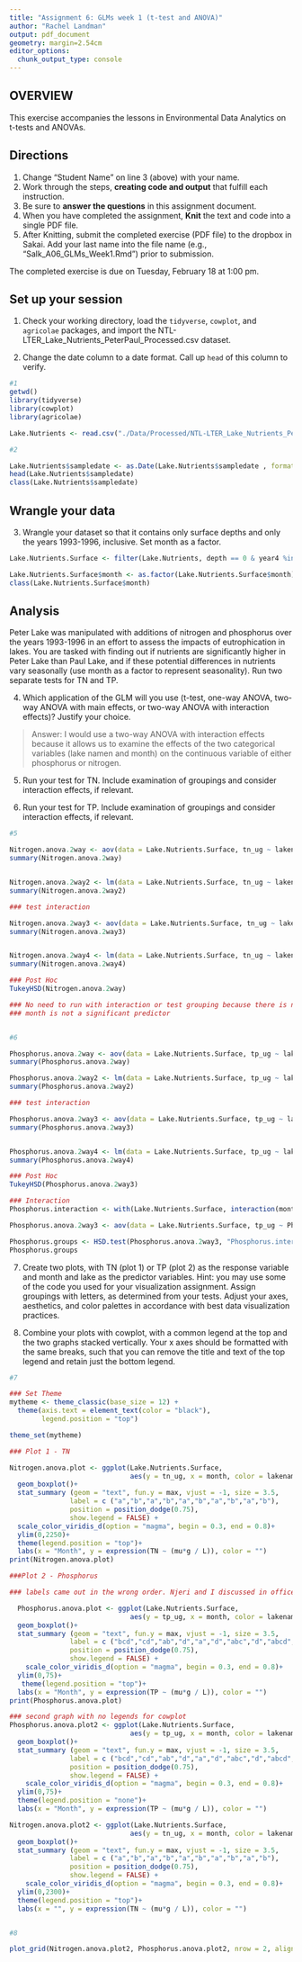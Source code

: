 ```yaml
---
title: "Assignment 6: GLMs week 1 (t-test and ANOVA)"
author: "Rachel Landman"
output: pdf_document
geometry: margin=2.54cm
editor_options: 
  chunk_output_type: console
---
```


## OVERVIEW

This exercise accompanies the lessons in Environmental Data Analytics on t-tests and ANOVAs. 

## Directions
1. Change "Student Name" on line 3 (above) with your name.
3. Work through the steps, **creating code and output** that fulfill each instruction.
4. Be sure to **answer the questions** in this assignment document.
6. When you have completed the assignment, **Knit** the text and code into a single PDF file.
8. After Knitting, submit the completed exercise (PDF file) to the dropbox in Sakai. Add your last name into the file name (e.g., "Salk_A06_GLMs_Week1.Rmd") prior to submission.

The completed exercise is due on Tuesday, February 18 at 1:00 pm.

## Set up your session

1. Check your working directory, load the `tidyverse`, `cowplot`, and `agricolae` packages, and import the NTL-LTER_Lake_Nutrients_PeterPaul_Processed.csv dataset. 

2. Change the date column to a date format. Call up `head` of this column to verify.


```r
#1 
getwd()
library(tidyverse)
library(cowplot)
library(agricolae)

Lake.Nutrients <- read.csv("./Data/Processed/NTL-LTER_Lake_Nutrients_PeterPaul_Processed.csv")

#2

Lake.Nutrients$sampledate <- as.Date(Lake.Nutrients$sampledate , format = "%Y-%m-%d")
head(Lake.Nutrients$sampledate)
class(Lake.Nutrients$sampledate)

```


## Wrangle your data

3. Wrangle your dataset so that it contains only surface depths and only the years 1993-1996, inclusive. Set month as a factor.
```r
Lake.Nutrients.Surface <- filter(Lake.Nutrients, depth == 0 & year4 %in% c(1993,1994,1995,1996))

Lake.Nutrients.Surface$month <- as.factor(Lake.Nutrients.Surface$month)
class(Lake.Nutrients.Surface$month)

```

## Analysis

Peter Lake was manipulated with additions of nitrogen and phosphorus over the years 1993-1996 in an effort to assess the impacts of eutrophication in lakes. You are tasked with finding out if nutrients are significantly higher in Peter Lake than Paul Lake, and if these potential differences in nutrients vary seasonally (use month as a factor to represent seasonality). Run two separate tests for TN and TP.

4. Which application of the GLM will you use (t-test, one-way ANOVA, two-way ANOVA with main effects, or two-way ANOVA with interaction effects)? Justify your choice.

> Answer: I would use a two-way ANOVA with interaction effects because it allows us to examine the effects of the two categorical variables (lake namen and month) on the continuous variable of either phosphorus or nitrogen.  

5. Run your test for TN. Include examination of groupings and consider interaction effects, if relevant.

6. Run your test for TP. Include examination of groupings and consider interaction effects, if relevant.

```r
#5

Nitrogen.anova.2way <- aov(data = Lake.Nutrients.Surface, tn_ug ~ lakename + month)
summary(Nitrogen.anova.2way)


Nitrogen.anova.2way2 <- lm(data = Lake.Nutrients.Surface, tn_ug ~ lakename * month)
summary(Nitrogen.anova.2way2)

### test interaction 

Nitrogen.anova.2way3 <- aov(data = Lake.Nutrients.Surface, tn_ug ~ lakename * month)
summary(Nitrogen.anova.2way3)


Nitrogen.anova.2way4 <- lm(data = Lake.Nutrients.Surface, tn_ug ~ lakename * month)
summary(Nitrogen.anova.2way4)

### Post Hoc
TukeyHSD(Nitrogen.anova.2way)

### No need to run with interaction or test grouping because there is no significant interaction
### month is not a significant predictor


#6

Phosphorus.anova.2way <- aov(data = Lake.Nutrients.Surface, tp_ug ~ lakename + month)
summary(Phosphorus.anova.2way)

Phosphorus.anova.2way2 <- lm(data = Lake.Nutrients.Surface, tp_ug ~ lakename + month)
summary(Phosphorus.anova.2way2)

### test interaction 

Phosphorus.anova.2way3 <- aov(data = Lake.Nutrients.Surface, tp_ug ~ lakename * month)
summary(Phosphorus.anova.2way3)


Phosphorus.anova.2way4 <- lm(data = Lake.Nutrients.Surface, tp_ug ~ lakename * month)
summary(Phosphorus.anova.2way4)

### Post Hoc
TukeyHSD(Phosphorus.anova.2way3)

### Interaction
Phosphorus.interaction <- with(Lake.Nutrients.Surface, interaction(month, lakename))

Phosphorus.anova.2way3 <- aov(data = Lake.Nutrients.Surface, tp_ug ~ Phosphorus.interaction)

Phosphorus.groups <- HSD.test(Phosphorus.anova.2way3, "Phosphorus.interaction", group = TRUE)
Phosphorus.groups

```

7. Create two plots, with TN (plot 1) or TP (plot 2) as the response variable and month and lake as the predictor variables. Hint: you may use some of the code you used for your visualization assignment. Assign groupings with letters, as determined from your tests. Adjust your axes, aesthetics, and color palettes in accordance with best data visualization practices.

8. Combine your plots with cowplot, with a common legend at the top and the two graphs stacked vertically. Your x axes should be formatted with the same breaks, such that you can remove the title and text of the top legend and retain just the bottom legend. 

```r
#7

### Set Theme
mytheme <- theme_classic(base_size = 12) +
  theme(axis.text = element_text(color = "black"), 
        legend.position = "top")

theme_set(mytheme)

### Plot 1 - TN 

Nitrogen.anova.plot <- ggplot(Lake.Nutrients.Surface, 
                              aes(y = tn_ug, x = month, color = lakename)) +
  geom_boxplot()+
  stat_summary (geom = "text", fun.y = max, vjust = -1, size = 3.5,
               label = c ("a","b","a","b","a","b","a","b","a","b"), 
               position = position_dodge(0.75),
               show.legend = FALSE) +
  scale_color_viridis_d(option = "magma", begin = 0.3, end = 0.8)+
  ylim(0,2250)+
  theme(legend.position = "top")+
  labs(x = "Month", y = expression(TN ~ (mu*g / L)), color = "")
print(Nitrogen.anova.plot)

###Plot 2 - Phosphorus

### labels came out in the wrong order. Njeri and I discussed in office hours

  Phosphorus.anova.plot <- ggplot(Lake.Nutrients.Surface, 
                              aes(y = tp_ug, x = month, color = lakename)) +
  geom_boxplot()+
  stat_summary (geom = "text", fun.y = max, vjust = -1, size = 3.5,
               label = c ("bcd","cd","ab","d","a","d","abc","d","abcd","cd"), 
               position = position_dodge(0.75),
               show.legend = FALSE) +
    scale_color_viridis_d(option = "magma", begin = 0.3, end = 0.8)+
  ylim(0,75)+
   theme(legend.position = "top")+
  labs(x = "Month", y = expression(TP ~ (mu*g / L)), color = "")
print(Phosphorus.anova.plot)

### second graph with no legends for cowplot 
Phosphorus.anova.plot2 <- ggplot(Lake.Nutrients.Surface, 
                              aes(y = tp_ug, x = month, color = lakename)) +
  geom_boxplot()+
  stat_summary (geom = "text", fun.y = max, vjust = -1, size = 3.5,
               label = c ("bcd","cd","ab","d","a","d","abc","d","abcd","cd"), 
               position = position_dodge(0.75),
               show.legend = FALSE) +
    scale_color_viridis_d(option = "magma", begin = 0.3, end = 0.8)+
  ylim(0,75)+
  theme(legend.position = "none")+
  labs(x = "Month", y = expression(TP ~ (mu*g / L)), color = "")

Nitrogen.anova.plot2 <- ggplot(Lake.Nutrients.Surface, 
                              aes(y = tn_ug, x = month, color = lakename)) +
  geom_boxplot()+
  stat_summary (geom = "text", fun.y = max, vjust = -1, size = 3.5,
               label = c ("a","b","a","b","a","b","a","b","a","b"), 
               position = position_dodge(0.75),
               show.legend = FALSE) +
    scale_color_viridis_d(option = "magma", begin = 0.3, end = 0.8)+
  ylim(0,2300)+
  theme(legend.position = "top")+
  labs(x = "", y = expression(TN ~ (mu*g / L)), color = "")


#8

plot_grid(Nitrogen.anova.plot2, Phosphorus.anova.plot2, nrow = 2, align = "v", rel_heights = c(1.25, 1))

```



